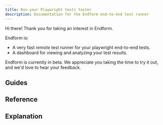 ```yaml
---
title: Run your Playwright tests faster
description: Documentation for the Endform end-to-end test runner
---
```



Hi there! Thank you for taking an interest in Endform.

Endform is:

- A very fast _remote_ test runner for your playwright end-to-end tests.
- A dashboard for viewing and analyzing your test results.

Endform is currently in beta. We appreciate you taking the time to try it out,
and we'd love to hear your feedback.

## Guides

<LinkCard
  title="Getting started"
  description="Running your tests with Endform for the first time"
  href="/docs/guides/getting-started"
/>

## Reference

<LinkCard
  title="Requirements"
  description="Our current requirements on your playwright setup"
  href="/docs/reference/requirements"
/>

## Explanation

<LinkCard
  title="How your tests are run"
  description="How Endform runs your tests"
  href="/docs/explanation/how-your-tests-are-run"
/>

